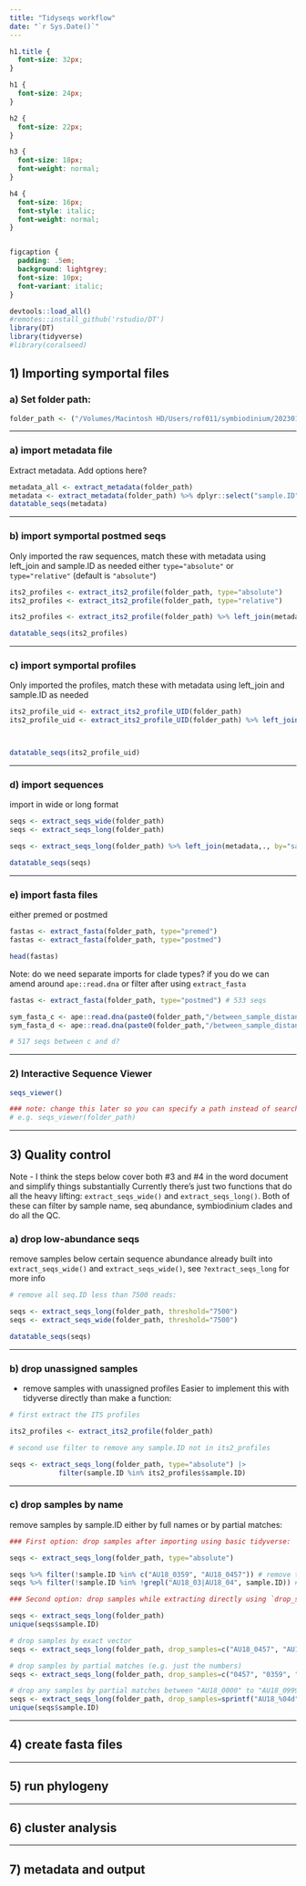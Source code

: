 ```yaml
---
title: "Tidyseqs workflow"
date: "`r Sys.Date()`"
---
```


```css
h1.title {
  font-size: 32px;
}

h1 {
  font-size: 24px;
}

h2 {
  font-size: 22px;
}

h3 {
  font-size: 18px;
  font-weight: normal;
}

h4 {
  font-size: 16px;
  font-style: italic;
  font-weight: normal;
}


figcaption {
  padding: .5em;
  background: lightgrey;
  font-size: 10px;
  font-variant: italic;
}
```


```r
devtools::load_all()
#remotes::install_github('rstudio/DT')
library(DT)
library(tidyverse)
#library(coralseed)
```

## 1) Importing symportal files

### a) Set folder path:

```r
folder_path <- ("/Volumes/Macintosh HD/Users/rof011/symbiodinium/20230120T102936_esampayo") 
```

___

### a)  import metadata file

Extract metadata. Add options here? 

```r
metadata_all <- extract_metadata(folder_path)
metadata <- extract_metadata(folder_path) %>% dplyr::select("sample.ID", "sample_uid", "host_genus", "host_species")
datatable_seqs(metadata)
```

___

### b)  import symportal postmed seqs
Only imported the raw sequences, match these with metadata using left_join and sample.ID as needed
either `type="absolute"` or `type="relative"` (default is `"absolute"`)

```r
its2_profiles <- extract_its2_profile(folder_path, type="absolute")
its2_profiles <- extract_its2_profile(folder_path, type="relative")

its2_profiles <- extract_its2_profile(folder_path) %>% left_join(metadata,., by="sample.ID")

datatable_seqs(its2_profiles)
```

___


### c)  import symportal profiles 
Only imported the profiles, match these with metadata using left_join and sample.ID as needed

```r
its2_profile_uid <- extract_its2_profile_UID(folder_path)
its2_profile_uid <- extract_its2_profile_UID(folder_path) %>% left_join(metadata,., by="sample.ID")



datatable_seqs(its2_profile_uid)

```

___


### d)  import sequences
import in wide or long format

```r
seqs <- extract_seqs_wide(folder_path)
seqs <- extract_seqs_long(folder_path)

seqs <- extract_seqs_long(folder_path) %>% left_join(metadata,., by="sample.ID")

datatable_seqs(seqs)

```

___


### e)  import fasta files
either premed or postmed

```r
fastas <- extract_fasta(folder_path, type="premed")
fastas <- extract_fasta(folder_path, type="postmed")

head(fastas)

```

Note: do we need separate imports for clade types? 
if you do we can amend around `ape::read.dna` or filter after using `extract_fasta` 

```r
fastas <- extract_fasta(folder_path, type="postmed") # 533 seqs

sym_fasta_c <- ape::read.dna(paste0(folder_path,"/between_sample_distances/C/clade_C_seqs.aligned.fasta"), format = "fasta") # 448 seqs
sym_fasta_d <- ape::read.dna(paste0(folder_path,"/between_sample_distances/D/clade_D_seqs.aligned.fasta"), format = "fasta") # 69 seqs

# 517 seqs between c and d? 
```

___

### 2) Interactive Sequence Viewer

```r

seqs_viewer()

### note: change this later so you can specify a path instead of searching for file
# e.g. seqs_viewer(folder_path)


```

___

## 3) Quality control 


Note - I think the steps below cover both #3 and #4 in the word document and simplify things substantially
Currently there's just two functions that do all the heavy lifting:
`extract_seqs_wide()` and `extract_seqs_long()`. 
Both of these can filter by sample name, seq abundance, symbiodinium clades and do all the QC.

### a) drop low-abundance seqs

remove samples below certain sequence abundance 
already built into `extract_seqs_wide()` and `extract_seqs_wide()`, see `?extract_seqs_long` for more info

```r

# remove all seq.ID less than 7500 reads:

seqs <- extract_seqs_long(folder_path, threshold="7500")
seqs <- extract_seqs_wide(folder_path, threshold="7500")

datatable_seqs(seqs)

```
___

### b) drop unassigned samples

- remove samples with unassigned profiles 
Easier to implement this with tidyverse directly than make a function:

```r

# first extract the ITS profiles

its2_profiles <- extract_its2_profile(folder_path)

# second use filter to remove any sample.ID not in its2_profiles

seqs <- extract_seqs_long(folder_path, type="absolute") |> 
            filter(sample.ID %in% its2_profiles$sample.ID)

```    

___

### c) drop samples by name


remove samples by sample.ID either by full names or by partial matches:

```r

### First option: drop samples after importing using basic tidyverse:

seqs <- extract_seqs_long(folder_path, type="absolute") 

seqs %>% filter(!sample.ID %in% c("AU18_0359", "AU18_0457")) # remove two samples
seqs %>% filter(!sample.ID %in% !grepl("AU18_03|AU18_04", sample.ID)) # remove any AU18_03** or AU18_04**

### Second option: drop samples while extracting directly using `drop_samples` argument:

seqs <- extract_seqs_long(folder_path)
unique(seqs$sample.ID)

# drop samples by exact vector 
seqs <- extract_seqs_long(folder_path, drop_samples=c("AU18_0457", "AU18_0359", "AU18_1040", "AU18_0482", "AU18_0388", "AU18_0696", "AU18_0100"))

# drop samples by partial matches (e.g. just the numbers)
seqs <- extract_seqs_long(folder_path, drop_samples=c("0457", "0359", "1040", "0482", "0388", "0696", "0100"))

# drop any samples by partial matches between "AU18_0000" to "AU18_0999" 
seqs <- extract_seqs_long(folder_path, drop_samples=sprintf("AU18_%04d", seq(0, 999)))
unique(seqs$sample.ID)


```

___

## 4) create fasta files


___

## 5) run phylogeny


___

## 6) cluster analysis

___

## 7) metadata and output
